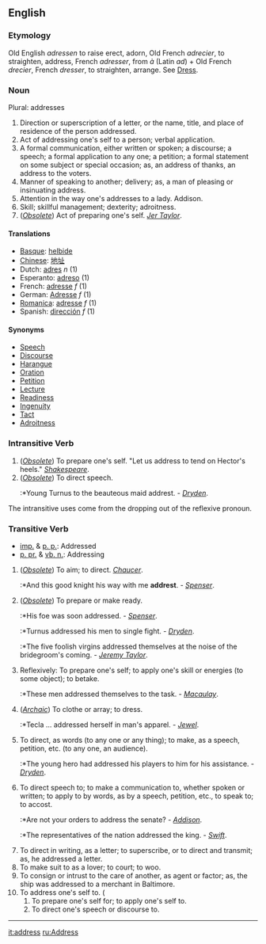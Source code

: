 ==English==

===Etymology===
Old English ''adressen'' to raise erect, adorn, Old French ''adrecier'', to straighten, address, French ''adresser'', from ''à'' (Latin ''ad'') + Old French ''drecier'', French ''dresser'', to straighten, arrange. See [[Dress]].

=== Noun ===
Plural: addresses

#Direction or superscription of a letter, or the name, title, and place of residence of the person addressed.
#Act of addressing one's self to a person; verbal application.
#A formal communication, either written or spoken; a discourse; a speech; a formal application to any one; a petition; a formal statement on some subject or special occasion; as, an address of thanks, an address to the voters.
#Manner of speaking to another; delivery; as, a man of pleasing or insinuating address.
#Attention in the way one's addresses to a lady. Addison.
#Skill; skillful management; dexterity; adroitness.
#(''[[Obsolete]]'') Act of preparing one's self. ''[[Jer Taylor]]''.


====Translations====
*[[Basque]]: [[helbide]]
*[[Chinese]]: [[地址]] 
*Dutch: [[adres]] ''n'' (1)
*Esperanto: [[adreso]] (1)
*French: [[adresse]] ''f'' (1) 
*German: [[Adresse]] ''f'' (1)
*[[Romanica]]: [[adresse]] ''f'' (1)
*Spanish: [[dirección]] ''f'' (1)

====Synonyms====
*[[Speech]]
*[[Discourse]]
*[[Harangue]]
*[[Oration]]
*[[Petition]]
*[[Lecture]]
*[[Readiness]]
*[[Ingenuity]]
*[[Tact]]
*[[Adroitness]]

===Intransitive Verb===
#(''[[Obsolete]]'') To prepare one's self. "Let us address to tend on Hector's heels." ''[[Shakespeare]]''.
#(''[[Obsolete]]'') To direct speech.
#:*Young Turnus to the beauteous maid addrest. - ''[[Dryden]]''.

The intransitive uses come from the dropping out of the reflexive pronoun.


===Transitive Verb===
*[[imp.]] & [[p. p.]]: Addressed
*[[p. pr.]] & [[vb. n.]]: Addressing

#(''[[Obsolete]]'') To aim; to direct. ''[[Chaucer]]''.
#:*And this good knight his way with me '''addrest'''. - ''[[Spenser]]''.
#(''[[Obsolete]]'') To prepare or make ready.
#:*His foe was soon addressed. - ''[[Spenser]]''.
#:*Turnus addressed his men to single fight. - ''[[Dryden]]''.
#:*The five foolish virgins addressed themselves at the noise of the bridegroom's coming. - ''[[Jeremy Taylor]]''.
#Reflexively: To prepare one's self; to apply one's skill or energies (to some object); to betake.
#:*These men addressed themselves to the task. - ''[[Macaulay]]''.
#(''[[Archaic]]'') To clothe or array; to dress.
#:*Tecla ... addressed herself in man's apparel. - ''[[Jewel]]''.
#To direct, as words (to any one or any thing); to make, as a speech, petition, etc. (to any one, an audience).
#:*The young hero had addressed his players to him for his assistance. - ''[[Dryden]]''.
#To direct speech to; to make a communication to, whether spoken or written; to apply to by words, as by a speech, petition, etc., to speak to; to accost.
#:*Are not your orders to address the senate? - ''[[Addison]]''.
#:*The representatives of the nation addressed the king. - ''[[Swift]]''.
#To direct in writing, as a letter; to superscribe, or to direct and transmit; as, he addressed a letter.
#To make suit to as a lover; to court; to woo.
#To consign or intrust to the care of another, as agent or factor; as, the ship was addressed to a merchant in Baltimore.
#To address one's self to. (
##To prepare one's self for; to apply one's self to.
##To direct one's speech or discourse to.


----
{{webster}}

[[it:address]]
[[ru:Address]]